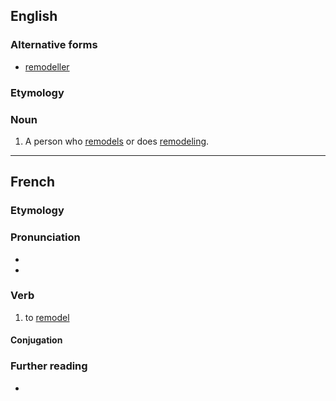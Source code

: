 ==English==

===Alternative forms===
* [[remodeller]]

===Etymology===
{{suffix|en|remodel|er}}

===Noun===
{{en-noun}}

# A person who [[remodel]]s or does [[remodeling]].

----

==French==

===Etymology===
{{af|fr|re-|modeler}}

===Pronunciation===
* {{fr-IPA|pos=v}}
* {{audio|fr|LL-Q150 (fra)-Lyokoï-remodeler.wav|Audio}}

===Verb===
{{fr-verb}}

# {{lb|fr|transitive}} to [[remodel]]

====Conjugation====
{{fr-conj-auto}}

===Further reading===
* {{R:TLFi}}